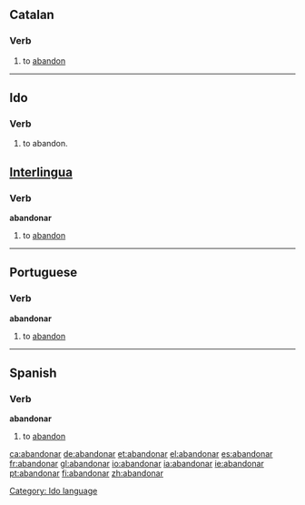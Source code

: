 ==Catalan==
===Verb===
# to [[abandon]]

----

==Ido==
===Verb===
# to abandon.
[[Category: Ido language]]


==[[Interlingua]]==
===Verb===
'''abandonar'''

# to [[abandon]]

----

==Portuguese==
===Verb===
'''abandonar'''

# to [[abandon]]

----

==Spanish==
===Verb===
'''abandonar'''

# to [[abandon]]

{{W.es.v.conj.ar|abandon}}

[[ca:abandonar]]
[[de:abandonar]]
[[et:abandonar]]
[[el:abandonar]]
[[es:abandonar]]
[[fr:abandonar]]
[[gl:abandonar]]
[[io:abandonar]]
[[ia:abandonar]]
[[ie:abandonar]]
[[pt:abandonar]]
[[fi:abandonar]]
[[zh:abandonar]]